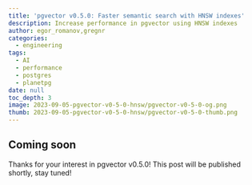 ```yaml
---
title: 'pgvector v0.5.0: Faster semantic search with HNSW indexes'
description: Increase performance in pgvector using HNSW indexes
author: egor_romanov,gregnr
categories:
  - engineering
tags:
  - AI
  - performance
  - postgres
  - planetpg
date: null
toc_depth: 3
image: 2023-09-05-pgvector-v0-5-0-hnsw/pgvector-v0-5-0-og.png
thumb: 2023-09-05-pgvector-v0-5-0-hnsw/pgvector-v0-5-0-thumb.png
---
```


## Coming soon

Thanks for your interest in pgvector v0.5.0! This post will be published shortly, stay tuned!
